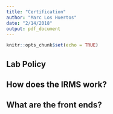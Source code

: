 ```yaml
---
title: "Certification"
author: "Marc Los Huertos"
date: "2/14/2018"
output: pdf_document
---
```


```r
knitr::opts_chunk$set(echo = TRUE)
```

## Lab Policy

\begin{enumerate}

\item To gain access to the lab you must be affliated with Pomona College

T/F

\item The Flash EA can be used to analyze 

\begin{itemize}
\item Carbon
\item Carbon, Nitrogen
\item Carbon, Nitrogen, and Sulphur
\item Carbon, Nitrogen, Sulphur, and Hydrogen
\item Carbon, Nitrogen, Hydrogen, and Oxygen
\item Carbon, Nitrogen, Sulphur, Hydrogen, and Oxygen
\end{itemize}





\end{enumerate}

## How does the IRMS work?


## What are the front ends?